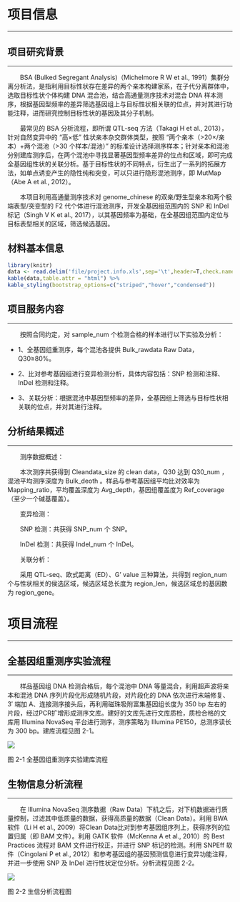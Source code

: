 # 项目信息

***

## 项目研究背景

***

&emsp;&emsp;BSA (Bulked Segregant Analysis)（Michelmore R W et al., 1991）集群分离分析法，是指利用目标性状存在差异的两个亲本构建家系，在子代分离群体中，选取目标性状个体构建 DNA 混合池，结合高通量测序技术对混合 DNA 样本测序，根据基因型频率的差异筛选基因组上与目标性状相关联的位点，并对其进行功能注释，进而研究控制目标性状的基因及其分子机制。

&emsp;&emsp;最常见的 BSA 分析流程，即所谓 QTL-seq 方法（Takagi H et al., 2013），针对自然变异中的 “高×低” 性状亲本杂交群体类型，按照 “两个亲本（>20×/亲本）+两个混池（>30 个样本/混池）” 的标准设计选择测序样本；针对亲本和混池分别建库测序后，在两个混池中寻找显著基因型频率差异的位点和区域，即可完成全基因组性状的关联分析。基于目标性状的不同特点，衍生出了一系列的拓展方法，如单点诱变产生的隐性纯和突变，可以只进行隐形混池测序，即 MutMap（Abe A et al., 2012）。

&emsp;&emsp;本项目利用高通量测序技术对 genome_chinese 的双亲/野生型亲本和两个极端表型/突变型的 F2 代个体进行混池测序，开发全基因组范围内的 SNP 和 InDel 标记（Singh V K et al., 2017），以其基因频率为基础，在全基因组范围内定位与目标表型相关的区域，筛选候选基因。

## 材料基本信息

```r
library(knitr)
data <- read.delim('file/project.info.xls',sep='\t',header=T,check.names = F)
kable(data,table.attr = "html") %>%
kable_styling(bootstrap_options=c("striped","hover","condensed"))
```

## 项目服务内容

***

&emsp;&emsp;按照合同约定，对 sample_num 个检测合格的样本进行以下实验及分析：

- 1、全基因组重测序，每个混池各提供 Bulk_rawdata Raw Data，Q30≥80%。

- 2、比对参考基因组进行变异检测分析，具体内容包括：SNP 检测和注释、InDel 检测和注释。
- 3、关联分析：根据混池中基因型频率的差异，全基因组上筛选与目标性状相关联的位点，并对其进行注释。

## 分析结果概述

***

&emsp;&emsp;测序数据概述：

&emsp;&emsp;本次测序共获得到 Cleandata_size 的 clean data，Q30 达到 Q30_num ，混池平均测序深度为 Bulk_deoth 。样品与参考基因组平均比对效率为 Mapping_ratio，平均覆盖深度为 Avg_depth，基因组覆盖度为 Ref_coverage （至少一个碱基覆盖）。

&emsp;&emsp;变异检测：

&emsp;&emsp;SNP 检测：共获得 SNP_num 个 SNP。

&emsp;&emsp;InDel 检测：共获得 Indel_num 个 InDel。

&emsp;&emsp;关联分析：

&emsp;&emsp;采用 QTL-seq、欧式距离（ED）、G' value 三种算法，共得到 region_num 个与性状相关的侯选区域，候选区域总长度为 region_len，候选区域总的基因数为 region_gene。


# 项目流程

***

## 全基因组重测序实验流程

***

&emsp;&emsp;样品基因组 DNA 检测合格后，每个混池中 DNA 等量混合，利用超声波将亲本和混池 DNA 序列片段化形成随机片段，对片段化的 DNA 依次进行末端修复、3′ 端加 A、连接测序接头后，再利用磁珠吸附富集基因组长度为 350 bp 左右的片段，经过PCR扩增形成测序文库。建好的文库先进行文库质检，质检合格的文库用 Illumina NovaSeq 平台进行测序，测序策略为 Illumina PE150，总测序读长为 300 bp。建库流程见图 2-1。

<img class="normal4" src="src/library.png">

<p class='mark'>图 2-1 全基因组重测序实验建库流程</p>


## 生物信息分析流程

***

&emsp;&emsp;在 Illumina NovaSeq 测序数据（Raw Data）下机之后，对下机数据进行质量控制，过滤其中低质量的数据，获得高质量的数据（Clean Data）。利用 BWA 软件（Li H et al., 2009）将Clean Data比对到参考基因组序列上，获得序列的位置归属（即 BAM 文件）。利用 GATK 软件（McKenna A et al., 2010）的 Best Practices 流程对 BAM 文件进行校正，并进行 SNP 标记的检测。利用 SNPEff 软件（Cingolani P et al., 2012）和参考基因组的基因预测信息进行变异功能注释，并进一步使用 SNP 及 InDel 进行性状定位分析。分析流程见图 2-2。

<img class="normal3" src="src/pipeline.png">

<p class='mark'>图 2-2 生信分析流程图</p>


